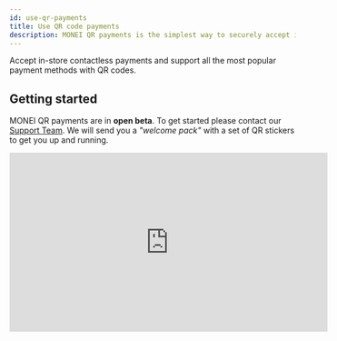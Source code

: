 ```yaml
---
id: use-qr-payments
title: Use QR code payments
description: MONEI QR payments is the simplest way to securely accept in-store contactless payments and support all the most popular payment methods with QR codes.
---
```


Accept in-store contactless payments and support all the most popular payment methods with QR codes.

## Getting started

MONEI QR payments are in **open beta**. To get started please contact our [Support Team](https://support.monei.com/hc/requests/new). We will send you a _"welcome pack"_ with a set of QR stickers to get you up and running.

<div className="video-wrapper">
  <iframe
    width="560"
    height="315"
    src="https://www.youtube.com/embed/oj2i-mH3Mtg"
    title="YouTube video player"
    frameBorder="0"
    allow="accelerometer; autoplay; clipboard-write; encrypted-media; gyroscope; picture-in-picture"
    allowFullScreen
  />
</div>

Login into https://tpv.monei.com/ with your credentials from https://dashboard.monei.com/ and register received QR codes. After registering the QR code you can create a payment that will be automatically attached to this QR code.

:::note
The payment is accessible through the QR code during **3 minutes**, after that you need to create a new payment.
:::

## Demo

<div className="flex-container">
  <img src="/img/qr.png" alt="QR" width="300" height="300" />
  <img src="/img/qr-demo.png" alt="QR demo" width="420" />
</div>

## Create QR payments programmatically

Each QR code is associated with a Point of Sale. To create a payment associated with a specific QR code you need to pass `pointOfSaleId`.
To get your `pointOfSaleId` please contact our [Support Team](https://support.monei.com/hc/requests/new).

### 1. Create a new payment on your server.


<Tabs
  defaultValue="curl"
  groupId="code"
  values={[
    {label: 'cURL', value: 'curl'},
    {label: 'Node.js', value: 'node'},
    {label: 'PHP', value: 'php'}
  ]}>
<TabItem value="curl">

```shell script {8} title="POST https://api.monei.com/v1/payments"
curl --request POST 'https://api.monei.com/v1/payments' \
--header 'Authorization: pk_test_3c140607778e1217f56ccb8b50540e00' \
--header 'Content-Type: application/json' \
--data-raw '{
    "amount": 110,
    "currency": "EUR",
    "orderId": "14379133960355",
    "pointOfSaleId": 'fb269cccfa0cc021f5d0b8eb1421646c696213e1',
    "callbackUrl": "https://example.com/checkout/callback"
}'
```

</TabItem>

<TabItem value="node">

```js {7} title="server.js"
const {Monei} = require('@monei-js/node-sdk');
const monei = new Monei('pk_test_36cf3e8a15eff3f5be983562ea6b13ec');
monei.payments.create({
  amount: 110,
  currency: 'EUR',
  orderId: '14379133960355',
  pointOfSaleId: 'fb269cccfa0cc021f5d0b8eb1421646c696213e1',
  callbackUrl: 'https://example.com/checkout/callback'
});
```

</TabItem>
<TabItem value="php">

```php {6} title="server.php"
$monei = new Monei\MoneiClient('pk_test_36cf3e8a15eff3f5be983562ea6b13ec');
$monei->payments->create([
  'amount' => 110,
  'currency' => 'EUR',
  'orderId' => '14379133960355',
  'pointOfSaleId' => 'fb269cccfa0cc021f5d0b8eb1421646c696213e1',
  'callbackUrl' => 'https://example.com/checkout/callback'
]);
```

</TabItem>
</Tabs>

The following parameters are required:

- **amount** `positive integer` - Amount intended to be collected by this payment. A positive integer representing how much to charge in the smallest currency unit (e.g., 100 cents to charge 1.00 USD)
- **currency** `string` - Three-letter [ISO currency code](https://en.wikipedia.org/wiki/ISO_4217), in uppercase. Must be a supported currency.
- **orderId** `string` - An order ID from your system. A unique identifier that can be used to reconcile the payment with your internal system.
- **pointOfSaleId** `string` - A unique identifier of the Point of Sale.
- **callbackUrl** `string` - The URL to which a payment result should be sent asynchronously.

Check all available [request parameters](/api/#operation/payments_create).

After the payment is created it is immediately available through the QR code attached to the Point of Sale.

:::note
As an alternative you can present to the user a unique QR code generated for this specifc payment. To access the QR code image construct the following url `https://secure.monei.com/payments/{{payment_id}}/qr`

You can directly render it on to your webpage using this html code:

```html
<img src="https://secure.monei.com/payments/{{payment_id}}/qr" width="300" height="300" />
```

:::

### 2. Customer completes the payment

Customer completes the payment on the hosted payment page and is redirected to the receipt page where he can optionally enter his email to receive the receipt.

### 3. An asynchronous request is sent to your server

MONEI will notify you about the payment status by sending an HTTP POST request to the `callbackUrl`. The request body will contain the full [payment object](/api/#section/Payment-object) in JSON format.

This ensures that you get the payment status even when the customer closed the browser window or lost Internet connection.

The request also contains a `MONEI-Signature` header. [Verify this signature](guides/verify-signature.mdx) to confirm that the received request is sent from MONEI.

To acknowledge the receipt of the request, your endpoint must return a `200` HTTP status code to MONEI. All other response codes, including `3xx` codes, indicate to MONEI that you did not receive the event.

If MONEI does not receive a `200` HTTP status code, the notification attempt is repeated. After multiple failures to send the notification over multiple days, MONEI marks the request as failed and stops trying to send it to your endpoint.
